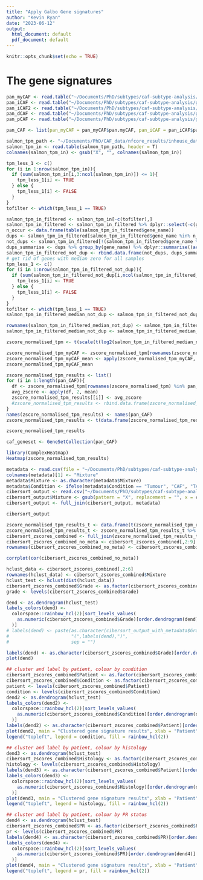 ```yaml
---
title: "Apply Galbo Gene signatures"
author: "Kevin Ryan"
date: "2023-06-12"
output:
  html_document: default
  pdf_document: default
---
```


```r
knitr::opts_chunk$set(echo = TRUE)
```

# The gene signatures
```r
pan_myCAF <- read.table("~/Documents/PhD/subtypes/caf-subtype-analysis/galbo_subtypes/data/clusters/pan_myCAF.txt", header = T)
pan_iCAF <- read.table("~/Documents/PhD/subtypes/caf-subtype-analysis/galbo_subtypes/data/clusters/pan_iCAF.txt", header = T)
pan_iCAF2 <- read.table("~/Documents/PhD/subtypes/caf-subtype-analysis/galbo_subtypes/data/clusters/pan_iCAF2.txt", header = T)
pan_dCAF <- read.table("~/Documents/PhD/subtypes/caf-subtype-analysis/galbo_subtypes/data/clusters/pan_dCAF.txt", header = T)
pan_pCAF <- read.table("~/Documents/PhD/subtypes/caf-subtype-analysis/galbo_subtypes/data/clusters/pan_pCAF.txt", header = T)
```

```r
pan_CAF <- list(pan_myCAF = pan_myCAF$pan.myCAF, pan_iCAF = pan_iCAF$pan.iCAF, pan_iCAF2 = pan_iCAF2$pan.iCAF.2, pan_dCAF = pan_dCAF$pan.dCAF, pan_pCAF = pan_pCAF$pan.pCAF)
```

```r
salmon_tpm_path <- "~/Documents/PhD/CAF_data/nfcore_results/inhouse_data_nfcore_results_version_3_8_1/star_salmon/salmon.merged.gene_tpm.tsv"
salmon_tpm_in <- read.table(salmon_tpm_path, header = T)
colnames(salmon_tpm_in) <- gsub("X", "", colnames(salmon_tpm_in))
```

```r
tpm_less_1 <- c()
for (i in 1:nrow(salmon_tpm_in)){
  if (sum(salmon_tpm_in[i,3:ncol(salmon_tpm_in)]) <= 1){
    tpm_less_1[i] <- TRUE
  } else {
    tpm_less_1[i] <- FALSE
  }
}
tofilter <- which(tpm_less_1 == TRUE)
```

```r
salmon_tpm_in_filtered <- salmon_tpm_in[-c(tofilter),]
salmon_tpm_in_filtered <- salmon_tpm_in_filtered %>% dplyr::select(-c(gene_id))
n_occur <- data.frame(table(salmon_tpm_in_filtered$gene_name))
dups <- salmon_tpm_in_filtered[salmon_tpm_in_filtered$gene_name %in% n_occur$Var1[n_occur$Freq > 1],]
not_dups <- salmon_tpm_in_filtered[!(salmon_tpm_in_filtered$gene_name %in% n_occur$Var1[n_occur$Freq > 1]),]
dups_summarise <- dups %>% group_by(gene_name) %>% dplyr::summarise((across(where(is.numeric), median)))
salmon_tpm_in_filtered_not_dup <- rbind.data.frame(not_dups, dups_summarise)
# get rid of genes with median zero for all samples
tpm_less_1 <- c()
for (i in 1:nrow(salmon_tpm_in_filtered_not_dup)){
  if (sum(salmon_tpm_in_filtered_not_dup[i,ncol(salmon_tpm_in_filtered_not_dup)]) <= 1){
    tpm_less_1[i] <- TRUE
  } else {
    tpm_less_1[i] <- FALSE
  }
}
tofilter <- which(tpm_less_1 == TRUE)
salmon_tpm_in_filtered_median_not_dup <- salmon_tpm_in_filtered_not_dup[-c(tofilter),]

rownames(salmon_tpm_in_filtered_median_not_dup) <- salmon_tpm_in_filtered_median_not_dup$gene_name
salmon_tpm_in_filtered_median_not_dup <- salmon_tpm_in_filtered_median_not_dup %>% dplyr::select(-c(gene_name))
```

```r
zscore_normalised_tpm <- t(scale(t(log2(salmon_tpm_in_filtered_median_not_dup+1))))
```

```r
zscore_normalised_tpm_myCAF <- zscore_normalised_tpm[rownames(zscore_normalised_tpm) %in% pan_CAF[[1]],]
zscore_normalised_tpm_myCAF_mean <- apply(zscore_normalised_tpm_myCAF, 2, mean)
zscore_normalised_tpm_myCAF_mean
```

```r
zscore_normalised_tpm_results <- list()
for (i in 1:length(pan_CAF)){
  df <- zscore_normalised_tpm[rownames(zscore_normalised_tpm) %in% pan_CAF[[i]],]
  avg_zscore <- apply(df, 2, mean)
  zscore_normalised_tpm_results[[i]] <- avg_zscore
  #zscore_normalised_tpm_results <- rbind.data.frame(zscore_normalised_tpm_results, avg_zscore)
}
names(zscore_normalised_tpm_results) <- names(pan_CAF)
zscore_normalised_tpm_results <- t(data.frame(zscore_normalised_tpm_results))
```

```r
zscore_normalised_tpm_results
```

```r
caf_geneset <- GeneSetCollection(pan_CAF)
```

```r
library(ComplexHeatmap)
Heatmap(zscore_normalised_tpm_results)
```

```r
metadata <- read.csv(file = "~/Documents/PhD/subtypes/caf-subtype-analysis/intermediate_files/metadata/reformat_samples_extra_info.csv")
colnames(metadata)[1] <- "Mixture"
metadata$Mixture <- as.character(metadata$Mixture)
metadata$Condition <- ifelse(metadata$Condition == "Tumour", "CAF", "TAN")
cibersort_output <- read.csv("~/Documents/PhD/subtypes/caf-subtype-analysis/intermediate_files/cibersort/CIBERSORTx_Job14_Results.csv")
cibersort_output$Mixture <- gsub(pattern = "X", replacement = "", x = cibersort_output$Mixture)
cibersort_output <- full_join(cibersort_output, metadata)

```

```r
cibersort_output
```

```r
zscore_normalised_tpm_results_t <- data.frame(t(zscore_normalised_tpm_results))
zscore_normalised_tpm_results_t <- zscore_normalised_tpm_results_t %>% tibble::rownames_to_column("Mixture")
cibersort_zscores_combined <- full_join(zscore_normalised_tpm_results_t, cibersort_output)
cibersort_zscores_combined_no_meta <- cibersort_zscores_combined[,2:9]
rownames(cibersort_zscores_combined_no_meta) <- cibersort_zscores_combined$Mixture
```

```r
corrplot(cor(cibersort_zscores_combined_no_meta))
```

```r
hclust_data <- cibersort_zscores_combined[,2:6]
rownames(hclust_data) <- cibersort_zscores_combined$Mixture
hclust_test <- hclust(dist(hclust_data))
cibersort_zscores_combined$Grade <- as.factor(cibersort_zscores_combined$Grade)
grade <- levels(cibersort_zscores_combined$Grade)

dend <- as.dendrogram(hclust_test)
labels_colors(dend) <-
  colorspace::rainbow_hcl(2)[sort_levels_values(
    as.numeric(cibersort_zscores_combined$Grade)[order.dendrogram(dend)]
  )]
# labels(dend) <- paste(as.character(cibersort_output_with_metadata$Grade)[order.dendrogram(dend)],
#                       "(",labels(dend),")", 
#                       sep = "")

labels(dend) <- as.character(cibersort_zscores_combined$Grade)[order.dendrogram(dend)]
plot(dend)
```


```r
## cluster and label by patient, colour by condition
cibersort_zscores_combined$Patient <- as.factor(cibersort_zscores_combined$Patient)
cibersort_zscores_combined$Condition <- as.factor(cibersort_zscores_combined$Condition)
patient <- levels(cibersort_zscores_combined$Patient)
condition <- levels(cibersort_zscores_combined$Condition)
dend2 <- as.dendrogram(hclust_test)
labels_colors(dend2) <-
  colorspace::rainbow_hcl(2)[sort_levels_values(
    as.numeric(cibersort_zscores_combined$Condition)[order.dendrogram(dend2)]
  )]
labels(dend2) <- as.character(cibersort_zscores_combined$Patient)[order.dendrogram(dend2)]
plot(dend2, main = "Clustered gene signature results", xlab = "Patient")
legend("topleft", legend = condition, fill = rainbow_hcl(2))
```

```r
## cluster and label by patient, colour by histology
dend3 <- as.dendrogram(hclust_test)
cibersort_zscores_combined$Histology <- as.factor(cibersort_zscores_combined$Histology)
histology <- levels(cibersort_zscores_combined$Histology)
labels(dend3) <- as.character(cibersort_zscores_combined$Patient)[order.dendrogram(dend3)]
labels_colors(dend3) <-
  colorspace::rainbow_hcl(2)[sort_levels_values(
    as.numeric(cibersort_zscores_combined$Histology)[order.dendrogram(dend3)]
  )]
plot(dend3, main = "Clustered gene signature results", xlab = "Patient")
legend("topleft", legend = histology, fill = rainbow_hcl(2))
```

```r
## cluster and label by patient, colour by PR status
dend4 <- as.dendrogram(hclust_test)
cibersort_zscores_combined$PR <- as.factor(cibersort_zscores_combined$PR)
pr <- levels(cibersort_zscores_combined$PR)
labels(dend4) <- as.character(cibersort_zscores_combined$PR)[order.dendrogram(dend4)]
labels_colors(dend4) <-
  colorspace::rainbow_hcl(2)[sort_levels_values(
    as.numeric(cibersort_zscores_combined$PR)[order.dendrogram(dend4)]
  )]
plot(dend4, main = "Clustered gene signature results", xlab = "Patient")
legend("topleft", legend = pr, fill = rainbow_hcl(2))
```